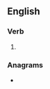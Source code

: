 ==English==

===Verb===
{{head|en|verb form}}

# {{present participle of|chicken|lang=en|nocat=1}}

===Anagrams===
* {{anagrams|en|a=cceghiiknn|checking in}}